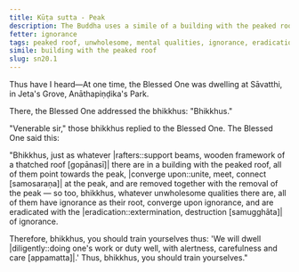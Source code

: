 ```yaml
---
title: Kūṭa sutta - Peak
description: The Buddha uses a simile of a building with the peaked roof to illustrate how all unwholesome qualities have ignorance as their root, converge upon ignorance, and are eradicated with the eradication of ignorance.
fetter: ignorance
tags: peaked roof, unwholesome, mental qualities, ignorance, eradication, diligence, sn, sn12-21, sn20
simile: building with the peaked roof
slug: sn20.1
---
```


Thus have I heard—At one time, the Blessed One was dwelling at Sāvatthi, in Jeta's Grove, Anāthapiṇḍika's Park.

There, the Blessed One addressed the bhikkhus: "Bhikkhus."

"Venerable sir," those bhikkhus replied to the Blessed One. The Blessed One said this:

"Bhikkhus, just as whatever |rafters::support beams, wooden framework of a thatched roof [gopānasī]| there are in a building with the peaked roof, all of them point towards the peak, |converge upon::unite, meet, connect [samosaraṇa]| at the peak, and are removed together with the removal of the peak — so too, bhikkhus, whatever unwholesome qualities there are, all of them have ignorance as their root, converge upon ignorance, and are eradicated with the |eradication::extermination, destruction [samugghāta]| of ignorance.

Therefore, bhikkhus, you should train yourselves thus: 'We will dwell |diligently::doing one's work or duty well, with alertness, carefulness and care [appamatta]|.' Thus, bhikkhus, you should train yourselves."